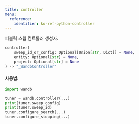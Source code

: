 ---
title: controller
menu:
  reference:
    identifier: ko-ref-python-controller
---

<Card title="View the source code" href="https://www.github.com/wandb/wandb/tree/637bddf198525810add5804059001b1b319d6ad1/wandb/sdk/wandb_sweep.py#L95-L119" icon="github"/>

퍼블릭 스윕 컨트롤러 생성자.

```python
controller(
    sweep_id_or_config: Optional[Union[str, Dict]] = None,
    entity: Optional[str] = None,
    project: Optional[str] = None
) -> "_WandbController"
```

#### 사용법:

```python
import wandb

tuner = wandb.controller(...)
print(tuner.sweep_config)
print(tuner.sweep_id)
tuner.configure_search(...)
tuner.configure_stopping(...)
```
